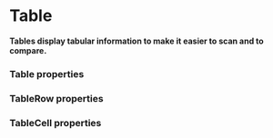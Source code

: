 # Table

**Tables display tabular information to make it easier to scan and to compare.**

<DemoBlock demo="default" withThemeSwitcher />

### Table properties

<PropTable component="Table" />

### TableRow properties

<PropTable component="TableRow" />

### TableCell properties

<PropTable component="TableCell" />
